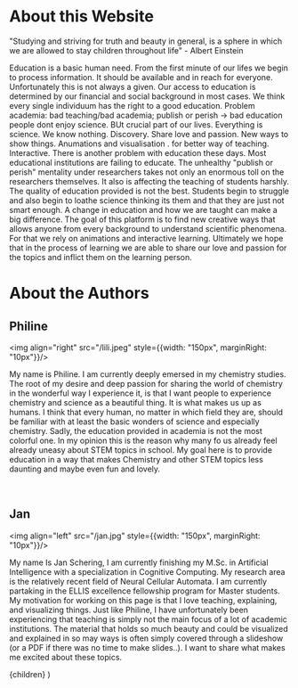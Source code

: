 # About this Website

"Studying and striving for truth and beauty in general, is a sphere in which we are allowed to stay children throughout life" - Albert Einstein


Education is a basic human need. From the first minute of our lifes we begin to process information. It should be available and in reach for everyone. 
Unfortunately this is not always a given. Our access to education is determined by our financial and social background in most cases. We think every single individuum has the right to a good education. 
Problem academia: bad teaching/bad academia; publish or perish -> bad education people dont enjoy science. BUt  crucial part of our lives. Everything is science. We know nothing. Discovery. Share love and passion. New ways to show things. Anumations and visualisation . for better way of teaching. Interactive.
There is another problem with education these days. Most educational institutions are failing to educate. The unhealthy "publish or perish" mentality under researchers takes not only an enormous toll on the researchers themselves. It also is affecting the teaching of students harshly. The quality of education provided is not the best.
Students begin to struggle and also begin to loathe science thinking its them and that they are just not smart enough. A change in education and how we are taught can make a big difference. The goal of this platform is to find new creative ways that allows anyone from every background to understand scientific phenomena. For that we rely on 
animations and interactive learning. Ultimately we hope that in the process of learning we are able to share our love and passion for the topics and inflict them on the learning person.

# About the Authors

## Philine

<img align="right" src="/lili.jpeg" style={{width: "150px", marginRight: "10px"}}/>

My name is Philine. I am currently deeply emersed in my chemistry studies. The root of my desire and deep passion for sharing the world of chemistry in the wonderful way I experience it, is that
I want people to experience chemistry and science as a beautiful thing. It is what makes us up as humans. I think that every human, no matter in which field they are, should be familiar with at least the basic wonders of science and especially chemistry.
Sadly, the education provided in academia is not the most colorful one. In my opinion this is the reason why many fo us already feel already uneasy about STEM topics in school. 
My goal here is to provide education in a way that makes Chemistry and other STEM topics less daunting and maybe even fun and lovely.

<br clear="right"/>

## Jan

<img align="left" src="/jan.jpg" style={{width: "150px", marginRight: "10px"}}/>

My name Is Jan Schering, I am currently finishing my M.Sc. in Artificial Intelligence with a specialization in Cognitive Computing. My research area is the relatively recent
field of Neural Cellular Automata. I am currently partaking in the ELLIS excellence fellowship program for Master students. My motivation for working on this page is that I love teaching,
explaining, and visualizing things. Just like Philine, I have unfortunately been experiencing that teaching is simply not the main focus of a lot of academic institutions. The material that 
holds so much beauty and could be visualized and explained in so may ways is often simply covered through a slideshow (or a PDF if there was no time to make slides..). I want to share 
what makes me excited about these topics.




  <LayoutPostWrapper pageIdx={5}>
    {children}
  </LayoutPostWrapper>
)
